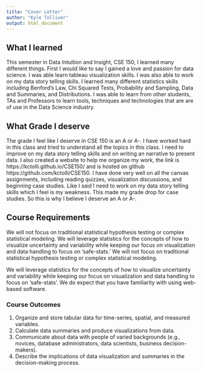 ```yaml
---
title: "Cover Letter"
author: "Kyle Tolliver"
output: html_document
---
```


## What I learned

This semester in Data Intuition and Insight, CSE 150, I learned many different things. First I would like to say I gained a love and passion for data science. I was able learn tableau visualization skills. I was also  able to work on my data story telling skills. I learned many different statistics skills including Benford's Law, Chi Squared Tests, Probability and Sampling, Data and Summaries, and Distributions. I was able to learn from other students, TAs and Professors to learn tools, techniques and technologies that are are of use in the Data Science industry.       

## What Grade I deserve

The grade I feel like I deserve in CSE 150 is an A or A-. I have worked hard in this class and tried to understand all the topics in this class. I need to improve on my data story telling skills and on writing an narrative to present data. I also created a website to help me organize my work, the link is https://kctolli.github.io/CSE150/ and is hosted on github https://github.com/kctolli/CSE150. I have done very well on all the canvas assignments, including reading quizzes, visualization discussions, and beginning case studies. Like I said I need to work on my data story telling skills which I feel is my weakness. This made my grade drop for case studies. So this is why I believe I deserve an A or A-. 

## Course Requirements

We will not focus on traditional statistical hypothesis testing or complex statistical modeling. We will leverage statistics for the concepts of how to visualize uncertainty and variability while keeping our focus on visualization and data handling to focus on ‘safe-stats.’ We will not focus on traditional statistical hypothesis testing or complex statistical modeling.

We will leverage statistics for the concepts of how to visualize uncertainty and variability while keeping our focus on visualization and data handling to focus on ‘safe-stats’. We do expect that you have familiarity with using web-based software.

### Course Outcomes

1. Organize and store tabular data for time-series, spatial, and measured variables.
2. Calculate data summaries and produce visualizations from data.
3. Communicate about data with people of varied backgrounds (e.g., novices, database administrators, data scientists, business decision-makers).
4. Describe the implications of data visualization and summaries in the decision-making process.
